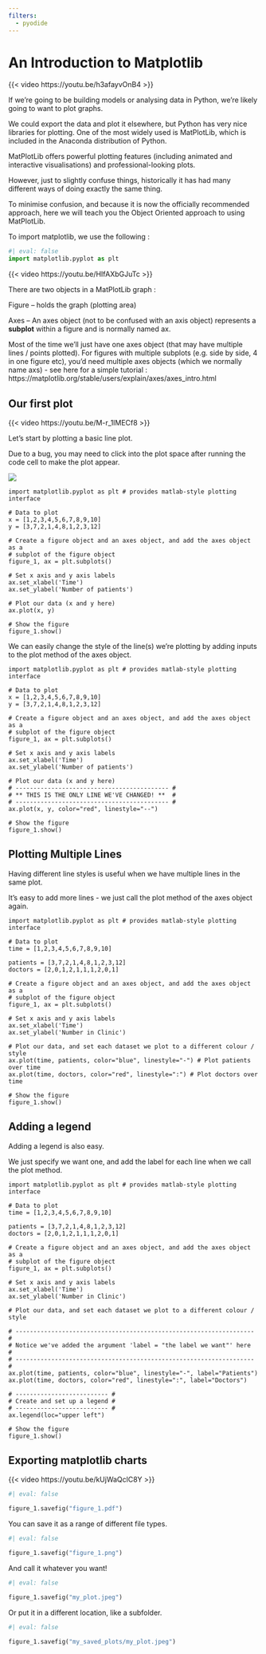 ```yaml
---
filters:
  - pyodide
---
```


# An Introduction to Matplotlib

{{< video https://youtu.be/h3afayvOnB4 >}}

If we’re going to be building models or analysing data in Python, we’re likely going to want to plot graphs.

We could export the data and plot it elsewhere, but Python has very nice libraries for plotting. One of the most widely used is MatPlotLib, which is included in the Anaconda distribution of Python.

MatPlotLib offers powerful plotting features (including animated and interactive visualisations) and professional-looking plots.

:::{.callout-info}
However, just to slightly confuse things, historically it has had many different ways of doing exactly the same thing.

To minimise confusion, and because it is now the officially recommended approach, here we will teach you the Object Oriented approach to using MatPlotLib.
:::

To import matplotlib, we use the following :

```python
#| eval: false
import matplotlib.pyplot as plt
```

:::{.callout-tip}

{{< video https://youtu.be/HIfAXbGJuTc >}}

There are two objects in a MatPlotLib graph :

Figure – holds the graph (plotting area)

Axes – An axes object (not to be confused with an axis object) represents a **subplot** within a figure and is normally named ax.
:::

Most of the time we’ll just have one axes object (that may have multiple lines / points plotted). For figures with multiple subplots (e.g. side by side, 4 in one figure etc), you’d need multiple axes objects (which we normally name axs) - see here for a simple tutorial : https://matplotlib.org/stable/users/explain/axes/axes_intro.html

## Our first plot

{{< video https://youtu.be/M-r_1lMECf8 >}}

Let’s start by plotting a basic line plot.

:::{.callout-warning}
Due to a bug, you may need to click into the plot space after running the code cell to make the plot appear.

![](assets/2024-05-20-18-28-05.png)

:::


```pyodide-python
import matplotlib.pyplot as plt # provides matlab-style plotting interface

# Data to plot
x = [1,2,3,4,5,6,7,8,9,10]
y = [3,7,2,1,4,8,1,2,3,12]

# Create a figure object and an axes object, and add the axes object as a
# subplot of the figure object
figure_1, ax = plt.subplots()

# Set x axis and y axis labels
ax.set_xlabel('Time')
ax.set_ylabel('Number of patients')

# Plot our data (x and y here)
ax.plot(x, y)

# Show the figure
figure_1.show()
```

We can easily change the style of the line(s) we’re plotting by adding inputs to the plot method of the axes object.

```pyodide-python
import matplotlib.pyplot as plt # provides matlab-style plotting interface

# Data to plot
x = [1,2,3,4,5,6,7,8,9,10]
y = [3,7,2,1,4,8,1,2,3,12]

# Create a figure object and an axes object, and add the axes object as a
# subplot of the figure object
figure_1, ax = plt.subplots()

# Set x axis and y axis labels
ax.set_xlabel('Time')
ax.set_ylabel('Number of patients')

# Plot our data (x and y here)
# ------------------------------------------- #
# ** THIS IS THE ONLY LINE WE'VE CHANGED! **  #
# ------------------------------------------- #
ax.plot(x, y, color="red", linestyle="--")

# Show the figure
figure_1.show()
```

## Plotting Multiple Lines

Having different line styles is useful when we have multiple lines in the same plot.

It’s easy to add more lines - we just call the plot method of the axes object again.

```pyodide-python

import matplotlib.pyplot as plt # provides matlab-style plotting interface

# Data to plot
time = [1,2,3,4,5,6,7,8,9,10]

patients = [3,7,2,1,4,8,1,2,3,12]
doctors = [2,0,1,2,1,1,1,2,0,1]

# Create a figure object and an axes object, and add the axes object as a
# subplot of the figure object
figure_1, ax = plt.subplots()

# Set x axis and y axis labels
ax.set_xlabel('Time')
ax.set_ylabel('Number in Clinic')

# Plot our data, and set each dataset we plot to a different colour / style
ax.plot(time, patients, color="blue", linestyle="-") # Plot patients over time
ax.plot(time, doctors, color="red", linestyle=":") # Plot doctors over time

# Show the figure
figure_1.show()

```

## Adding a legend

Adding a legend is also easy.

We just specify we want one, and add the label for each line when we call the plot method.

```pyodide-python
import matplotlib.pyplot as plt # provides matlab-style plotting interface

# Data to plot
time = [1,2,3,4,5,6,7,8,9,10]

patients = [3,7,2,1,4,8,1,2,3,12]
doctors = [2,0,1,2,1,1,1,2,0,1]

# Create a figure object and an axes object, and add the axes object as a
# subplot of the figure object
figure_1, ax = plt.subplots()

# Set x axis and y axis labels
ax.set_xlabel('Time')
ax.set_ylabel('Number in Clinic')

# Plot our data, and set each dataset we plot to a different colour / style

# ------------------------------------------------------------------- #
# Notice we've added the argument 'label = "the label we want"' here  #
# ------------------------------------------------------------------- #
ax.plot(time, patients, color="blue", linestyle="-", label="Patients")
ax.plot(time, doctors, color="red", linestyle=":", label="Doctors")

# -------------------------- #
# Create and set up a legend #
# -------------------------- #
ax.legend(loc="upper left")

# Show the figure
figure_1.show()
```


## Exporting matplotlib charts

{{< video https://youtu.be/kUjWaQclC8Y >}}

```python
#| eval: false

figure_1.savefig("figure_1.pdf")
```

You can save it as a range of different file types.

```python
#| eval: false

figure_1.savefig("figure_1.png")
```

And call it whatever you want!

```python
#| eval: false

figure_1.savefig("my_plot.jpeg")
```

Or put it in a different location, like a subfolder.

```python
#| eval: false

figure_1.savefig("my_saved_plots/my_plot.jpeg")
```
